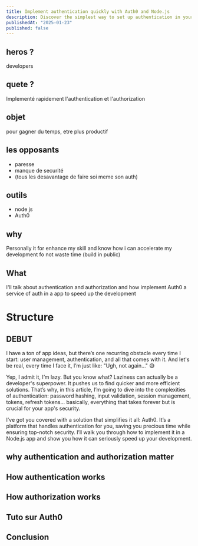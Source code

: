 ```yaml
---
title: Implement authentication quickly with Auth0 and Node.js
description: Discover the simplest way to set up authentication in your Node.js app using Auth0. Save time, enhance security, and focus on building features instead of reinventing the wheel. Perfect for fast, productive, and secure development!
publishedAt: "2025-01-23"
published: false
---
```


## heros ?

developers

## quete ?

Implementé rapidement l'authentication et l'authorization

## objet

pour gagner du temps, etre plus productif

## les opposants

- paresse
- manque de securité
- (tous les desavantage de faire soi meme son auth)

## outils

- node js
- Auth0

## why

Personally it for enhance my skill and know how i can accelerate my development fo not waste time (build in public)

## What

I'll talk about authentication and authorization and how implement Auth0 a service of auth in a app to speed up the development

# Structure

## DEBUT

I have a ton of app ideas, but there’s one recurring obstacle every time I start: user management, authentication, and all that comes with it. And let's be real, every time I face it, I’m just like: "Ugh, not again..." 😅

Yep, I admit it, I’m lazy. But you know what? Laziness can actually be a developer's superpower. It pushes us to find quicker and more efficient solutions. That’s why, in this article, I’m going to dive into the complexities of authentication: password hashing, input validation, session management, tokens, refresh tokens... basically, everything that takes forever but is crucial for your app's security.

I’ve got you covered with a solution that simplifies it all: Auth0. It’s a platform that handles authentication for you, saving you precious time while ensuring top-notch security. I’ll walk you through how to implement it in a Node.js app and show you how it can seriously speed up your development.

## why authentication and authorization matter

## How authentication works

## How authorization works

##

## Tuto sur Auth0

## Conclusion
